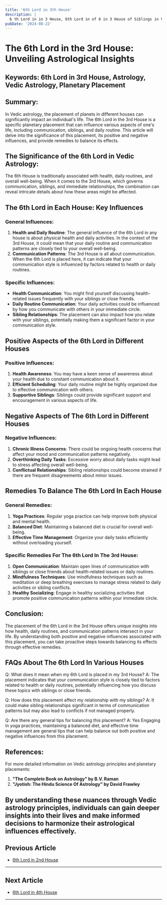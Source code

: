 ```yaml
---
title: '6th Lord in 3th House'
description: |
  6 th Lord in in 3 House, 6th Lord in of 6 in 3 House of Siblings in Vedic astrology
pubDate: '2024-08-22'
---
```


# The 6th Lord in the 3rd House: Unveiling Astrological Insights

## Keywords: 6th Lord in 3rd House, Astrology, Vedic Astrology, Planetary Placement

## Summary:
In Vedic astrology, the placement of planets in different houses can significantly impact an individual's life. The 6th Lord in the 3rd House is a specific planetary placement that can influence various aspects of one's life, including communication, siblings, and daily routine. This article will delve into the significance of this placement, its positive and negative influences, and provide remedies to balance its effects.

## The Significance of the 6th Lord in Vedic Astrology:
The 6th House is traditionally associated with health, daily routines, and overall well-being. When it comes to the 3rd House, which governs communication, siblings, and immediate relationships, the combination can reveal intricate details about how these areas might be affected.

## The 6th Lord in Each House: Key Influences
### General Influences:
1. **Health and Daily Routine**: The general influence of the 6th Lord in any house is about physical health and daily activities. In the context of the 3rd House, it could mean that your daily routine and communication patterns are closely tied to your overall well-being.
2. **Communication Patterns**: The 3rd House is all about communication. When the 6th Lord is placed here, it can indicate that your communication style is influenced by factors related to health or daily routines.

### Specific Influences:
- **Health Communication**: You might find yourself discussing health-related issues frequently with your siblings or close friends.
- **Daily Routine Communication**: Your daily activities could be influenced by how you communicate with others in your immediate circle.
- **Sibling Relationships**: The placement can also impact how you relate with your siblings, potentially making them a significant factor in your communication style.

## Positive Aspects of the 6th Lord in Different Houses
### Positive Influences:
1. **Health Awareness**: You may have a keen sense of awareness about your health due to constant communication about it.
2. **Efficient Scheduling**: Your daily routine might be highly organized due to effective communication with others.
3. **Supportive Siblings**: Siblings could provide significant support and encouragement in various aspects of life.

## Negative Aspects of The 6th Lord in Different Houses
### Negative Influences:
1. **Chronic Illness Concerns**: There could be ongoing health concerns that affect your mood and communication patterns negatively.
2. **Overthinking Daily Tasks**: Excessive worry about daily tasks might lead to stress affecting overall well-being.
3. **Conflictual Relationships**: Sibling relationships could become strained if there are frequent disagreements about minor issues.

## Remedies To Balance The 6th Lord In Each House
### General Remedies:
1. **Yoga Practices**: Regular yoga practice can help improve both physical and mental health.
2. **Balanced Diet**: Maintaining a balanced diet is crucial for overall well-being.
3. **Effective Time Management**: Organize your daily tasks efficiently without overloading yourself.

### Specific Remedies For The 6th Lord In The 3rd House:
1. **Open Communication**: Maintain open lines of communication with siblings or close friends about health-related issues or daily routines.
2. **Mindfulness Techniques**: Use mindfulness techniques such as meditation or deep breathing exercises to manage stress related to daily activities or sibling conflicts.
3. **Healthy Socializing**: Engage in healthy socializing activities that promote positive communication patterns within your immediate circle.

## Conclusion:
The placement of the 6th Lord in the 3rd House offers unique insights into how health, daily routines, and communication patterns intersect in your life. By understanding both positive and negative influences associated with this placement, you can take proactive steps towards balancing its effects through effective remedies.

## FAQs About The 6th Lord In Various Houses

Q: What does it mean when my 6th Lord is placed in my 3rd House?
A: The placement indicates that your communication style is closely tied to factors related to health or daily routines, potentially influencing how you discuss these topics with siblings or close friends.

Q: How does this placement affect my relationship with my siblings?
A: It could make sibling relationships significant in terms of communication patterns but may also lead to conflicts if not managed properly.

Q: Are there any general tips for balancing this placement?
A: Yes Engaging in yoga practices, maintaining a balanced diet, and effective time management are general tips that can help balance out both positive and negative influences from this placement.

## References:
For more detailed information on Vedic astrology principles and planetary placements:
1. **"The Complete Book on Astrology" by B.V. Raman**
2. **"Jyotish: The Hindu Science Of Astrology" by David Frawley**

By understanding these nuances through Vedic astrology principles, individuals can gain deeper insights into their lives and make informed decisions to harmonize their astrological influences effectively.
---

## Previous Article
- [6th Lord in 2nd House](/blogs-md/1006_6th_Lord_in_all_Houses/100602_6th_Lord_in_2nd_House.md)

---

## Next Article
- [6th Lord in 4th House](/blogs-md/1006_6th_Lord_in_all_Houses/100604_6th_Lord_in_4th_House.md)

---
